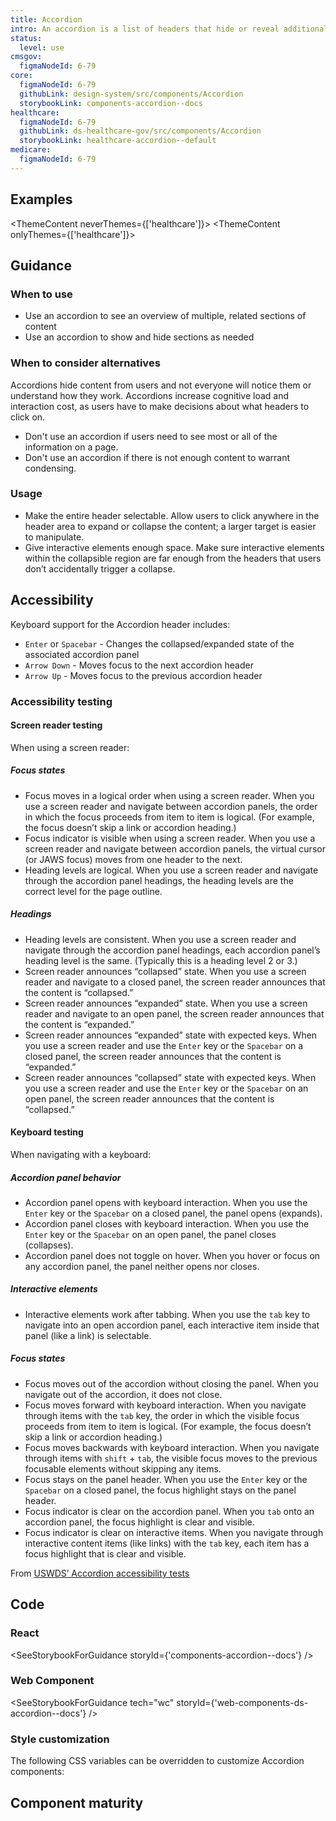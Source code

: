 ```yaml
---
title: Accordion
intro: An accordion is a list of headers that hide or reveal additional content when selected.
status:
  level: use
cmsgov:
  figmaNodeId: 6-79
core:
  figmaNodeId: 6-79
  githubLink: design-system/src/components/Accordion
  storybookLink: components-accordion--docs
healthcare:
  figmaNodeId: 6-79
  githubLink: ds-healthcare-gov/src/components/Accordion
  storybookLink: healthcare-accordion--default
medicare:
  figmaNodeId: 6-79
---
```


## Examples

<ThemeContent neverThemes={['healthcare']}>
  <StorybookExample componentName="accordion" storyId="components-accordion--default" />
</ThemeContent>
<ThemeContent onlyThemes={['healthcare']}>
  <StorybookExample componentName="accordion" storyId="healthcare-accordion--default" />
</ThemeContent>

## Guidance

### When to use

- Use an accordion to see an overview of multiple, related sections of content
- Use an accordion to show and hide sections as needed

### When to consider alternatives

Accordions hide content from users and not everyone will notice them or understand how they work.
Accordions increase cognitive load and interaction cost, as users have to make decisions about what headers to click on.

- Don't use an accordion if users need to see most or all of the information on a page.
- Don't use an accordion if there is not enough content to warrant condensing.

### Usage

- Make the entire header selectable. Allow users to click anywhere in the header area to expand or collapse the content; a larger target is easier to manipulate.
- Give interactive elements enough space. Make sure interactive elements within the collapsible region are far enough from the headers that users don’t accidentally trigger a collapse.

## Accessibility

Keyboard support for the Accordion header includes:

- `Enter` or `Spacebar` - Changes the collapsed/expanded state of the associated accordion panel
- `Arrow Down` - Moves focus to the next accordion header
- `Arrow Up` - Moves focus to the previous accordion header

### Accessibility testing

#### Screen reader testing

When using a screen reader:

##### Focus states

- Focus moves in a logical order when using a screen reader. When you use a screen reader and navigate between accordion panels, the order in which the focus proceeds from item to item is logical. (For example, the focus doesn’t skip a link or accordion heading.)
- Focus indicator is visible when using a screen reader. When you use a screen reader and navigate between accordion panels, the virtual cursor (or JAWS focus) moves from one header to the next.
- Heading levels are logical. When you use a screen reader and navigate through the accordion panel headings, the heading levels are the correct level for the page outline.

##### Headings

- Heading levels are consistent. When you use a screen reader and navigate through the accordion panel headings, each accordion panel’s heading level is the same. (Typically this is a heading level 2 or 3.)
- Screen reader announces “collapsed” state. When you use a screen reader and navigate to a closed panel, the screen reader announces that the content is “collapsed.”
- Screen reader announces “expanded” state. When you use a screen reader and navigate to an open panel, the screen reader announces that the content is “expanded.”
- Screen reader announces “expanded” state with expected keys. When you use a screen reader and use the `Enter` key or the `Spacebar` on a closed panel, the screen reader announces that the content is “expanded.”
- Screen reader announces “collapsed” state with expected keys. When you use a screen reader and use the `Enter` key or the `Spacebar` on an open panel, the screen reader announces that the content is “collapsed.”

#### Keyboard testing

When navigating with a keyboard:

##### Accordion panel behavior

- Accordion panel opens with keyboard interaction. When you use the `Enter` key or the `Spacebar` on a closed panel, the panel opens (expands).
- Accordion panel closes with keyboard interaction. When you use the `Enter` key or the `Spacebar` on an open panel, the panel closes (collapses).
- Accordion panel does not toggle on hover. When you hover or focus on any accordion panel, the panel neither opens nor closes.

##### Interactive elements

- Interactive elements work after tabbing. When you use the `tab` key to navigate into an open accordion panel, each interactive item inside that panel (like a link) is selectable.

##### Focus states

- Focus moves out of the accordion without closing the panel. When you navigate out of the accordion, it does not close.
- Focus moves forward with keyboard interaction. When you navigate through items with the `tab` key, the order in which the visible focus proceeds from item to item is logical. (For example, the focus doesn’t skip a link or accordion heading.)
- Focus moves backwards with keyboard interaction. When you navigate through items with `shift` + `tab`, the visible focus moves to the previous focusable elements without skipping any items.
- Focus stays on the panel header. When you use the `Enter` key or the `Spacebar` on a closed panel, the focus highlight stays on the panel header.
- Focus indicator is clear on the accordion panel. When you `tab` onto an accordion panel, the focus highlight is clear and visible.
- Focus indicator is clear on interactive items. When you navigate through interactive content items (like links) with the `tab` key, each item has a focus highlight that is clear and visible.

From [USWDS’ Accordion accessibility tests](https://designsystem.digital.gov/components/accordion/accessibility-tests/)

## Code

### React

<SeeStorybookForGuidance storyId={'components-accordion--docs'} />

### Web Component

<SeeStorybookForGuidance tech="wc" storyId={'web-components-ds-accordion--docs'} />

### Style customization

The following CSS variables can be overridden to customize Accordion components:

<ComponentThemeOptions componentname="accordion" />

## Component maturity

<MaturityChecklist
  a11yStandards={true}
  color={true}
  forcedColors={true}
  screenReaders={true}
  keyboardNavigable={true}
  storybook={true}
  responsive={true}
  spanish={true}
  completeUiKit={false}
  responsiveUiKit={false}
  tokensInCode={true}
  tokensInSketch={true}
/>
